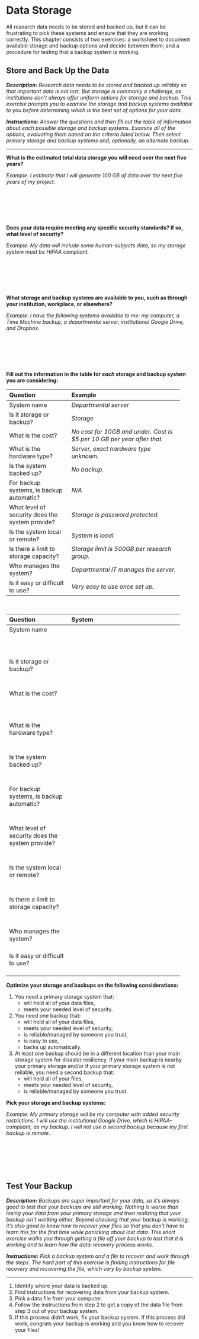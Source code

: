 # Data Storage

All research data needs to be stored and backed up, but it can be frustrating to pick these systems and ensure that they are working correctly. This chapter consists of two exercises: a worksheet to document available storage and backup options and decide between them; and a procedure for testing that a backup system is working.

## Store and Back Up the Data {#storage}

***Description:*** *Research data needs to be stored and backed up reliably so that important data is not lost. But storage is commonly a challenge, as institutions don’t always offer uniform options for storage and backup. This exercise prompts you to examine the storage and backup systems available to you before determining which is the best set of options for your data.*

***Instructions:*** *Answer the questions and then fill out the table of information about each possible storage and backup systems. Examine all of the options, evaluating them based on the criteria listed below. Then select primary storage and backup systems and, optionally, an alternate backup.*

---

**What is the estimated total data storage you will need over the next five years?**

*Example: I estimate that I will generate 100 GB of data over the next five years of my project.*

&nbsp;

&nbsp;

&nbsp;

**Does your data require meeting any specific security standards? If so, what level of security?**

*Example: My data will include some human-subjects data, so my storage system must be HIPAA compliant.*

&nbsp;

&nbsp;

&nbsp;

**What storage and backup systems are available to you, such as through your institution, workplace, or elsewhere?**

*Example: I have the following systems available to me: my computer, a Time Machine backup, a departmental server, institutional Google Drive, and Dropbox.*

&nbsp;

&nbsp;

&nbsp;

**Fill out the information in the table for *each* storage and backup system you are considering:**

------------------------------------------------------------------
Question                Example
--------------------    ------------------------------------------
System name             *Departmental server*

Is it storage or        *Storage*
backup?

What is the cost?       *No cost for 10GB and under.
                        Cost is $5 per 10 GB per year after that.*

What is the hardware    *Server, exact hardware type unknown.*
type?

Is the system           *No backup.*
backed up?

For backup systems,     *N/A*
is backup automatic?

What level of           *Storage is password protected.*
security does the 
system provide?

Is the system local     *System is local.*
or remote?

Is there a limit        *Storage limit is 500GB per research 
to storage capacity?    group.*

Who manages the         *Departmental IT manages the server.*
system?

Is it easy or           *Very easy to use once set up.*
difficult to use?
--------------------    ------------------------------------------

&nbsp;

------------------------------------------------------------------
Question                System
--------------------    ------------------------------------------
System name             &nbsp;
&nbsp;&nbsp;&nbsp;
&nbsp;&nbsp;&nbsp;
&nbsp;&nbsp;&nbsp;
&nbsp;&nbsp;&nbsp;
&nbsp;&nbsp;&nbsp;
&nbsp;&nbsp;&nbsp;
&nbsp;&nbsp;&nbsp;
&nbsp;&nbsp;&nbsp;
&nbsp;&nbsp;&nbsp;
&nbsp;&nbsp;&nbsp;
&nbsp;&nbsp;&nbsp;
&nbsp;&nbsp;&nbsp;
&nbsp;&nbsp;&nbsp;
&nbsp;&nbsp;&nbsp;
&nbsp;&nbsp;&nbsp;
&nbsp;&nbsp;&nbsp;
&nbsp;&nbsp;&nbsp;
&nbsp;&nbsp;&nbsp;
&nbsp;&nbsp;&nbsp;
&nbsp;&nbsp;&nbsp;
&nbsp;&nbsp;&nbsp;
&nbsp;&nbsp;&nbsp;
&nbsp;&nbsp;&nbsp;
&nbsp;&nbsp;&nbsp;
&nbsp;&nbsp;&nbsp;
&nbsp;&nbsp;&nbsp;

Is it storage or        &nbsp;
backup?
&nbsp;&nbsp;&nbsp;
&nbsp;&nbsp;&nbsp;
&nbsp;&nbsp;&nbsp;
&nbsp;&nbsp;&nbsp;
&nbsp;&nbsp;&nbsp;
&nbsp;&nbsp;&nbsp;
&nbsp;&nbsp;&nbsp;
&nbsp;&nbsp;&nbsp;
&nbsp;&nbsp;&nbsp;
&nbsp;&nbsp;&nbsp;
&nbsp;&nbsp;&nbsp;
&nbsp;&nbsp;&nbsp;
&nbsp;&nbsp;&nbsp;
&nbsp;&nbsp;&nbsp;
&nbsp;&nbsp;&nbsp;
&nbsp;&nbsp;&nbsp;
&nbsp;&nbsp;&nbsp;
&nbsp;&nbsp;&nbsp;
&nbsp;&nbsp;&nbsp;
&nbsp;&nbsp;&nbsp;
&nbsp;&nbsp;&nbsp;
&nbsp;&nbsp;&nbsp;

What is the cost?       &nbsp;
&nbsp;&nbsp;&nbsp;
&nbsp;&nbsp;&nbsp;
&nbsp;&nbsp;&nbsp;
&nbsp;&nbsp;&nbsp;
&nbsp;&nbsp;&nbsp;
&nbsp;&nbsp;&nbsp;
&nbsp;&nbsp;&nbsp;
&nbsp;&nbsp;&nbsp;
&nbsp;&nbsp;&nbsp;
&nbsp;&nbsp;&nbsp;
&nbsp;&nbsp;&nbsp;
&nbsp;&nbsp;&nbsp;
&nbsp;&nbsp;&nbsp;
&nbsp;&nbsp;&nbsp;
&nbsp;&nbsp;&nbsp;
&nbsp;&nbsp;&nbsp;
&nbsp;&nbsp;&nbsp;
&nbsp;&nbsp;&nbsp;
&nbsp;&nbsp;&nbsp;
&nbsp;&nbsp;&nbsp;
&nbsp;&nbsp;&nbsp;
&nbsp;&nbsp;&nbsp;
&nbsp;&nbsp;&nbsp;
&nbsp;&nbsp;&nbsp;

What is the hardware    &nbsp;
type?
&nbsp;&nbsp;&nbsp;
&nbsp;&nbsp;&nbsp;
&nbsp;&nbsp;&nbsp;
&nbsp;&nbsp;&nbsp;
&nbsp;&nbsp;&nbsp;
&nbsp;&nbsp;&nbsp;
&nbsp;&nbsp;&nbsp;
&nbsp;&nbsp;&nbsp;
&nbsp;&nbsp;&nbsp;
&nbsp;&nbsp;&nbsp;
&nbsp;&nbsp;&nbsp;
&nbsp;&nbsp;&nbsp;
&nbsp;&nbsp;&nbsp;
&nbsp;&nbsp;&nbsp;

Is the system           &nbsp;
backed up?
&nbsp;&nbsp;&nbsp;
&nbsp;&nbsp;&nbsp;
&nbsp;&nbsp;&nbsp;
&nbsp;&nbsp;&nbsp;
&nbsp;&nbsp;&nbsp;
&nbsp;&nbsp;&nbsp;
&nbsp;&nbsp;&nbsp;
&nbsp;&nbsp;&nbsp;
&nbsp;&nbsp;&nbsp;
&nbsp;&nbsp;&nbsp;
&nbsp;&nbsp;&nbsp;
&nbsp;&nbsp;&nbsp;
&nbsp;&nbsp;&nbsp;
&nbsp;&nbsp;&nbsp;

For backup systems,     &nbsp;
is backup automatic?
&nbsp;&nbsp;&nbsp;
&nbsp;&nbsp;&nbsp;
&nbsp;&nbsp;&nbsp;
&nbsp;&nbsp;&nbsp;
&nbsp;&nbsp;&nbsp;
&nbsp;&nbsp;&nbsp;
&nbsp;&nbsp;&nbsp;
&nbsp;&nbsp;&nbsp;
&nbsp;&nbsp;&nbsp;
&nbsp;&nbsp;&nbsp;
&nbsp;&nbsp;&nbsp;
&nbsp;&nbsp;&nbsp;
&nbsp;&nbsp;&nbsp;
&nbsp;&nbsp;&nbsp;

What level of           &nbsp;
security does the 
system provide?
&nbsp;&nbsp;&nbsp;
&nbsp;&nbsp;&nbsp;
&nbsp;&nbsp;&nbsp;
&nbsp;&nbsp;&nbsp;
&nbsp;&nbsp;&nbsp;
&nbsp;&nbsp;&nbsp;
&nbsp;&nbsp;&nbsp;
&nbsp;&nbsp;&nbsp;
&nbsp;&nbsp;&nbsp;
&nbsp;&nbsp;&nbsp;
&nbsp;&nbsp;&nbsp;
&nbsp;&nbsp;&nbsp;
&nbsp;&nbsp;&nbsp;
&nbsp;&nbsp;&nbsp;

Is the system local     &nbsp;
or remote?
&nbsp;&nbsp;&nbsp;
&nbsp;&nbsp;&nbsp;
&nbsp;&nbsp;&nbsp;
&nbsp;&nbsp;&nbsp;
&nbsp;&nbsp;&nbsp;
&nbsp;&nbsp;&nbsp;
&nbsp;&nbsp;&nbsp;
&nbsp;&nbsp;&nbsp;
&nbsp;&nbsp;&nbsp;
&nbsp;&nbsp;&nbsp;
&nbsp;&nbsp;&nbsp;
&nbsp;&nbsp;&nbsp;
&nbsp;&nbsp;&nbsp;
&nbsp;&nbsp;&nbsp;

Is there a limit        &nbsp;
to storage capacity?
&nbsp;&nbsp;&nbsp;
&nbsp;&nbsp;&nbsp;
&nbsp;&nbsp;&nbsp;
&nbsp;&nbsp;&nbsp;
&nbsp;&nbsp;&nbsp;
&nbsp;&nbsp;&nbsp;
&nbsp;&nbsp;&nbsp;
&nbsp;&nbsp;&nbsp;
&nbsp;&nbsp;&nbsp;
&nbsp;&nbsp;&nbsp;
&nbsp;&nbsp;&nbsp;

Who manages the         &nbsp;
system?
&nbsp;&nbsp;&nbsp;
&nbsp;&nbsp;&nbsp;
&nbsp;&nbsp;&nbsp;
&nbsp;&nbsp;&nbsp;
&nbsp;&nbsp;&nbsp;
&nbsp;&nbsp;&nbsp;
&nbsp;&nbsp;&nbsp;
&nbsp;&nbsp;&nbsp;
&nbsp;&nbsp;&nbsp;
&nbsp;&nbsp;&nbsp;
&nbsp;&nbsp;&nbsp;
&nbsp;&nbsp;&nbsp;
&nbsp;&nbsp;&nbsp;
&nbsp;&nbsp;&nbsp;

Is it easy or           &nbsp;
difficult to use?
&nbsp;&nbsp;&nbsp;
&nbsp;&nbsp;&nbsp;
&nbsp;&nbsp;&nbsp;
&nbsp;&nbsp;&nbsp;
&nbsp;&nbsp;&nbsp;
&nbsp;&nbsp;&nbsp;
&nbsp;&nbsp;&nbsp;
&nbsp;&nbsp;&nbsp;
&nbsp;&nbsp;&nbsp;
&nbsp;&nbsp;&nbsp;
&nbsp;&nbsp;&nbsp;
&nbsp;&nbsp;&nbsp;
&nbsp;&nbsp;&nbsp;
&nbsp;&nbsp;&nbsp;
--------------------    ------------------------------------------


**Optimize your storage and backups on the following considerations:**

1. You need a primary storage system that:
    - will hold all of your data files,
    - meets your needed level of security.
2. You need one backup that:
    - will hold all of your data files,
    - meets your needed level of security,
    - is reliable/managed by someone you trust,
    - is easy to use,
    - backs up automatically.
4. At least one backup should be in a different location than your main storage system for disaster resiliency. If your main backup is nearby your primary storage and/or if your primary storage system is not reliable, you need a second backup that: 
    - will hold all of your files,
    - meets your needed level of security,
    - is reliable/managed by someone you trust.

**Pick your storage and backup systems:**

*Example: My primary storage will be my computer with added security restrictions. I will use the institutional Google Drive, which is HIPAA-compliant, as my backup. I will not use a second backup because my first backup is remote.*

&nbsp;

&nbsp;

&nbsp;




## Test Your Backup {#backup}

***Description:*** *Backups are super important for your data, so it’s always good to test that your backups are still working. Nothing is worse than losing your data from your primary storage and then realizing that your backup isn’t working either. Beyond checking that your backup is working, it’s also good to know how to recover your files so that you don’t have to learn this for the first time while panicking about lost data. This short exercise walks you through getting a file off your backup to test that it is working and to learn how the data-recovery process works.*

***Instructions:*** *Pick a backup system and a file to recover and work through the steps. The hard part of this exercise is finding instructions for file recovery and recovering the file, which vary by backup system.*

---

1. Identify where your data is backed up.
2. Find instructions for recovering data from your backup system.
3. Pick a data file from your computer.
4. Follow the instructions from step 2 to get a copy of the data file from step 3 out of your backup system.
5. If this process didn’t work, fix your backup system. If this process did work, congrats your backup is working and you know how to recover your files!

